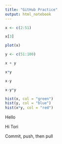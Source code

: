 ```yaml
---
title: "GitHub Practice"
output: html_notebook
---
```


```r
x <- c(2:51)

x[3]

plot(x)

y <- c(51:100)

x + y 

x*y

x-y

x-y*y

hist(x, col = "green")
hist(y, col = "blue")
hist(x*y, col = "red")
```

Hello

Hi Tori

Commit, push, then pull



























